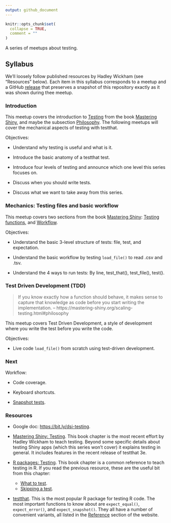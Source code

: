 ```yaml
---
output: github_document
---
```


<!-- README.md is generated from README.Rmd. Please edit that file -->

```r
knitr::opts_chunk$set(
  collapse = TRUE,
  comment = ""
)
```

A series of meetups about testing.

## Syllabus

We'll loosely follow published resources by
Hadley Wickham (see "Resources" below). Each item
in this syllabus corresponds to a meetup and a GitHub
[release](https://github.com/2DegreesInvesting/ds.testing/releases)
that preserves a snapshot of this repository exactly as it was shown
during thee meetup.

### Introduction

This meetup covers the introduction to
[Testing](https://mastering-shiny.org/scaling-testing.html#scaling-testing)
from the book [Mastering
Shiny](https://mastering-shiny.org), and maybe the subsection
[Philosophy](https://mastering-shiny.org/scaling-testing.html#philosophy).
The following meetups will cover the mechanical aspects of testing
with testthat.

Objectives:

* Understand why testing is useful and what is it.

* Introduce the basic anatomy of a testthat test.

* Introduce four levels of testing and announce which one level this series
focuses on.

* Discuss when you should write tests.

* Discuss what we want to take away from this series.

### Mechanics: Testing files and basic workflow

This meetup covers two sections from the book [Mastering
Shiny](https://mastering-shiny.org): [Testing
functions](https://mastering-shiny.org/scaling-testing.html#testing-functions),
and [Workflow](https://mastering-shiny.org/scaling-testing.html#workflow-1).

Objectives:

* Understand the basic 3-level structure of tests: file, test, and expectation.

* Understand the basic workflow by testing `load_file()` to read .csv and .tsv.

* Understand the 4 ways to run tests: By line, test_that(), test_file(), test().


### Test Driven Development (TDD)

> If you know exactly how a function should behave, it makes sense to capture
that knowledge as code before you start writing the implementation.
-- https://mastering-shiny.org/scaling-testing.html#philosophy

This meetup covers Test Driven Development, a style of development where you
write the test before you write the code. 

Objectives:

* Live code `load_file()` from scratch using test-driven development.

### Next

Workflow:

* Code coverage.

* Keyboard shortcuts.

* [Snapshot tests](https://testthat.r-lib.org/articles/snapshotting.html).

### Resources

* Google doc: <https://bit.ly/dsi-testing>.

* [Mastering Shiny:
Testing](htps://mastering-shiny.org/scaling-testing.html). This
book chapter is the most recent effort by Hadley Wickham to teach
testing. Beyond some specific details about testing Shiny apps (which
this series won't cover) it explains testing in general. It includes
features in the recent release of testthat 3e.

* [R packages: Testing](https://r-pkgs.org/tests.html). This book chapter
is a common reference to teach testing in R. If you read the previous
resource, these are the useful bit from this chapter:

    * [What to test](https://r-pkgs.org/tests.html#what-to-test).
    * [Skipping a test](https://r-pkgs.org/tests.html#skipping-a-test).

* [testthat](https://testthat.r-lib.org/index.html). This is
the most popular R package for testing R code. The most important
functions to know about are `expect_equal()`, `expect_error()`, and
`expect_snapshot()`. They all have a number of convenient variants, all
listed in the [Reference](https://testthat.r-lib.org/reference/index.html)
section of the website.
